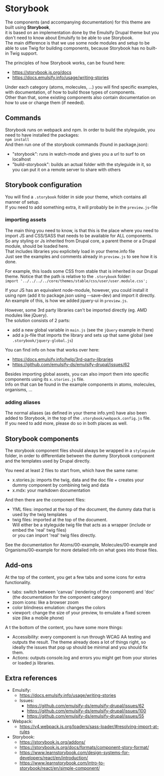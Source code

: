 
# Storybook

The components (and accompanying documentation) for this theme are built using **Storybook**, <br />
it is based on an implementation done by the Emulsify Drupal theme but you don't need to know about Emulsify to be able to use Storybook. <br />
The main difference is that we use some node modules and setup to be able to use Twig for building components, because Storybook has no built-in Twig support.

The principles of how Storybook works, can be found here:
- https://storybook.js.org/docs
- https://docs.emulsify.info/usage/writing-stories

Under each category (atoms, molecules, …) you will find specific examples, with documentation, of how to build those types of components.<br />
Other than that, some existing components also contain documentation on how to use or change them (if needed).

## Commands

Storybook runs on webpack and npm. In order to build the styleguide, you need to have installed the packages:<br />
`npm install`<br />
And then run one of the storybook commands (found in package.json):
- "storybook": runs in watch-mode and gives you a url to surf to on localhost
- "build-storybook": builds an actual folder with the styleguide in it, so you can put it on a remote server to share with others

## Storybook configuration

You will find a `.storybook` folder in side your theme, which contains all manner of setup.<br/>
If you need to add something extra, it will probably be in the `preview.js`-file<br/>

### importing assets

The main thing you need to know, is that this is the place where you need to import JS and CSS/SASS that needs to be available for ALL components.<br/>
So any styling or Js inherited from Drupal core, a parent theme or a Drupal module, should be loaded here. <br />
That includes libraries you explicitely load in your theme.info file<br/>
Just see the examples and comments already in `preview.js` to see how it is done.

For example, this loads some CSS from stable that is inherited in our Drupal theme. Notice that the path is relative to the `.storybook` folder:<br />
`import '../../../../core/themes/stable/css/user/user.module.css';`

If your JS has an equivalent node-module, however, you could install it using npm (add it to package.json using --save-dev) and import it directly.<br />
An example of this, is how we added jquery-ui in `preview.js`.

However, some 3rd party libraries can't be imported directly (eg. AMD modules like jQuery).<br />
The solution consists of 2 parts:
- add a new global variable in `main.js` (see the `jQuery` example in there)
- add a js-file that imports the library and sets up that same global (see `.storybook/jquery-global.js`)

You can find info on how that works over here:
- https://docs.emulsify.info/help/3rd-party-libraries
- https://github.com/emulsify-ds/emulsify-drupal/issues/62

Besides importing global assets, you can also import them into specific components using its `x.stories.js` file. <br />
Info on that can be found in the example components in atoms, molecules, organisms, …

### adding aliases

The normal aliases (as defined in your theme info.yml) have also been added to Storybook, in the top of the `.storybook/webpack.config.js` file.<br />
If you need to add more, please do so in both places as well.

## Storybook components

The storybook component files should always be wrapped in a `styleguide` folder, in order to differentiate between the dummy Storybook component and the templates used by Drupal directly.

You need at least 2 files to start from, which have the same name:
- x.stories.js: imports the twig, data and the doc file + creates your dummy component by combining twig and data
- x.mdx: your markdown documentation

And then there are the component files:<br />
- YML files: imported at the top of the document, the dummy data that is used by the twig templates
- twig files: imported at the top of the document. <br />
Will either be a styleguide twig file that acts as a wrapper (include or embed the 'real' twig files)<br />
or you can import 'real' twig files directly.

See the documentation for Atoms/00-example, Molecules/00-example and Organisms/00-example for more detailed info on what goes into those files.

## Add-ons

At the top of the content, you get a few tabs and some icons for extra functionality.

- tabs: switch between 'canvas' (rendering of the component) and 'doc' (the documentation for the component category)
- zoom icons: like a browser zoom
- color blindness emulation: changes the colors
- viewport: change the size of your preview, to emulate a fixed screen size (like a mobile phone)

A t the bottom of the content, you have some more things:
- Accessibility: every component is run through WCAG AA testing and outputs the result. The theme already does a lot of things right, so ideally the issues that pop up should be minimal and you should fix them.
- Actions: outputs console.log and errors you might get from your stories or loaded js libraries.

## Extra references

- Emulsify:
  - https://docs.emulsify.info/usage/writing-stories
  - Issues:
    - https://github.com/emulsify-ds/emulsify-drupal/issues/62
    - https://github.com/emulsify-ds/emulsify-drupal/issues/100
    - https://github.com/emulsify-ds/emulsify-drupal/issues/55
- Webpack:
  - https://v4.webpack.js.org/loaders/sass-loader/#resolving-import-at-rules
- Storybook:
  - https://storybook.js.org/addons/
  - https://storybook.js.org/docs/formats/component-story-format/
  - https://www.learnstorybook.com/design-systems-for-developers/react/en/introduction/
  - https://www.learnstorybook.com/intro-to-storybook/react/en/simple-component/
